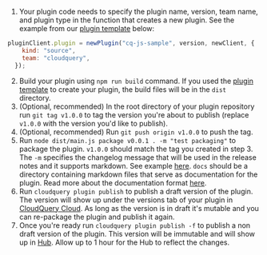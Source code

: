1. Your plugin code needs to specify the plugin name, version, team name, and plugin type in the function that creates a new plugin. See the example from our [plugin template](https://github.com/cloudquery/javascript-plugin-template) below:

```javascript
pluginClient.plugin = newPlugin("cq-js-sample", version, newClient, {
    kind: "source",
    team: "cloudquery",
  });
```

2. Build your plugin using `npm run build` command. If you used the [plugin template](https://github.com/cloudquery/javascript-plugin-template) to create your plugin, the build files will be in the `dist` directory.
3. (Optional, recommended) In the root directory of your plugin repository run `git tag v1.0.0` to tag the version you're about to publish (replace `v1.0.0` with the version you'd like to publish).
4. (Optional, recommended) Run `git push origin v1.0.0` to push the tag.
5. Run `node dist/main.js package v0.0.1 . -m "test packaging"` to package the plugin. `v1.0.0` should match the tag you created in step 3. The `-m` specifies the changelog message that will be used in the release notes and it supports markdown. See example [here](https://hub.cloudquery.io/plugins/source/cloudquery/alicloud/v4.0.14/versions). `docs` should be a directory containing markdown files that serve as documentation for the plugin. Read more about the documentation format [here](#documentation-format).
6. Run `cloudquery plugin publish` to publish a draft version of the plugin. The version will show up under the versions tab of your plugin in [CloudQuery Cloud](https://cloud.cloudquery.io). As long as the version is in draft it's mutable and you can re-package the plugin and publish it again.
7. Once you're ready run `cloudquery plugin publish -f` to publish a non draft version of the plugin. This version will be immutable and will show up in [Hub](https://hub.cloudquery.io/). Allow up to 1 hour for the Hub to reflect the changes.
